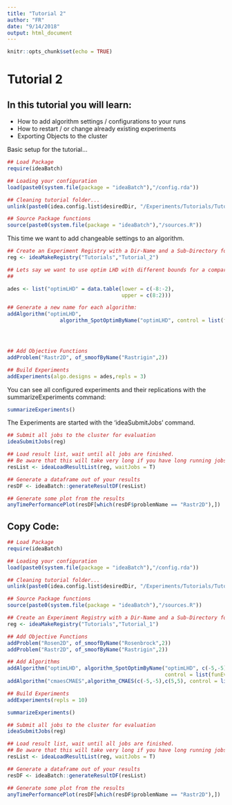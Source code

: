 ```yaml
---
title: "Tutorial 2"
author: "FR"
date: "9/14/2018"
output: html_document
---
```


```r
knitr::opts_chunk$set(echo = TRUE)
```

# Tutorial 2
## In this tutorial you will learn:
* How to add algorithm settings / configurations to your runs
* How to restart / or change already existing experiments
* Exporting Objects to the cluster

Basic setup for the tutorial...
```r
## Load Package
require(ideaBatch)

## Loading your configuration
load(paste0(system.file(package = "ideaBatch"),"/config.rda"))

## Cleaning tutorial folder...
unlink(paste0(idea.config.list$desiredDir, "/Experiments/Tutorials/Tutorial_2"), recursive = TRUE)

## Source Package functions
source(paste0(system.file(package = "ideaBatch"),"/sources.R"))
```

This time we want to add changeable settings to an algorithm.
```r
## Create an Experiment Registry with a Dir-Name and a Sub-Directory for each test.
reg <- ideaMakeRegistry("Tutorials","Tutorial_2") 

## Lets say we want to use optim LHD with different bounds for a comparison:
## 

ades <- list("optimLHD" = data.table(lower = c(-8:-2),
                                     upper = c(8:2)))

## Generate a new name for each algorithm:
addAlgorithm("optimLHD",
                 algorithm_SpotOptimByName("optimLHD", control = list(funEvals = 100)))    




## Add Objective Functions
addProblem("Rastr2D", of_smoofByName("Rastrigin",2))

## Build Experiments
addExperiments(algo.designs = ades,repls = 3)
```

You can see all configured experiments and their replications with the summarizeExperiments command:
```r
summarizeExperiments()
```

The Experiments are started with the 'ideaSubmitJobs' command.
```r
## Submit all jobs to the cluster for evaluation
ideaSubmitJobs(reg)

## Load result list, wait until all jobs are finished.
## Be aware that this will take very long if you have long running jobs! Use with care!
resList <- ideaLoadResultList(reg, waitJobs = T)

## Generate a dataframe out of your results
resDF <- ideaBatch::generateResultDF(resList)
```

```r
## Generate some plot from the results
anyTimePerformancePlot(resDF[which(resDF$problemName == "Rastr2D"),])
```

## Copy Code:

```r
## Load Package
require(ideaBatch)

## Loading your configuration
load(paste0(system.file(package = "ideaBatch"),"/config.rda"))

## Cleaning tutorial folder...
unlink(paste0(idea.config.list$desiredDir, "/Experiments/Tutorials/Tutorial_1"), recursive = TRUE)

## Source Package functions
source(paste0(system.file(package = "ideaBatch"),"/sources.R"))

## Create an Experiment Registry with a Dir-Name and a Sub-Directory for each test.
reg <- ideaMakeRegistry("Tutorials","Tutorial_1") 

## Add Objective Functions
addProblem("Rosen2D", of_smoofByName("Rosenbrock",2))
addProblem("Rastr2D", of_smoofByName("Rastrigin",2))

## Add Algorithms
addAlgorithm("optimLHD", algorithm_SpotOptimByName("optimLHD", c(-5,-5),c(5,5),
                                                   control = list(funEvals = 100)))
addAlgorithm("cmaesCMAES",algorithm_CMAES(c(-5,-5),c(5,5), control = list("maxit" = 100)))

## Build Experiments
addExperiments(repls = 10)

summarizeExperiments()

## Submit all jobs to the cluster for evaluation
ideaSubmitJobs(reg)

## Load result list, wait until all jobs are finished.
## Be aware that this will take very long if you have long running jobs! Use with care!
resList <- ideaLoadResultList(reg, waitJobs = T)

## Generate a dataframe out of your results
resDF <- ideaBatch::generateResultDF(resList)

## Generate some plot from the results
anyTimePerformancePlot(resDF[which(resDF$problemName == "Rastr2D"),])
```
